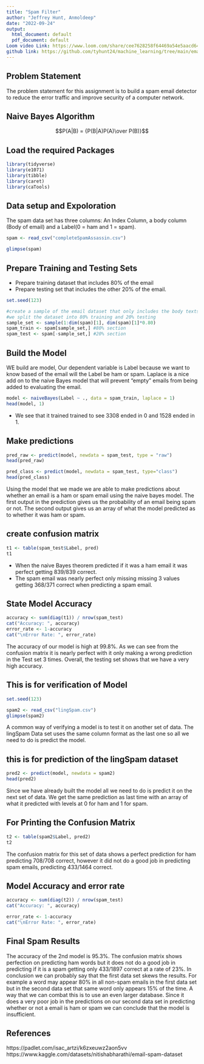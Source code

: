 ---
title: "Spam Filter"
author: "Jeffrey Hunt, Anmoldeep"
date: "2022-09-24"
output:
  html_document: default
  pdf_document: default
Loom video Link: https://www.loom.com/share/cee7628258f64469a54e5aacd64d01cc
github link: https://github.com/tyhunt24/machine_learning/tree/main/emailSpamFilter
---
## Problem Statement
The problem statement for this assignment is to build a spam email detector to reduce the error traffic and improve security of a computer network.

## Naive Bayes Algorithm
$$P(A|B) = {P(B|A)P(A)\over P(B)}$$

## Load the required Packages
```{r}
library(tidyverse)
library(e1071)
library(tibble)
library(caret)
library(caTools)
```


## Data setup and Expoloration
The spam data set has three columns: An Index Column, a body column (Body of email) and a Label(0 = ham and 1 = spam).
```{r}
spam <- read_csv("completeSpamAssassin.csv")

glimpse(spam)
```


## Prepare Training and Testing Sets
- Prepare training dataset that includes 80% of the email
- Prepare testing set that includes the other 20% of the email. 
```{r}
set.seed(123)

#create a sample of the email dataset that only includes the body texts of the email
#we split the dataset into 80% training and 20% testing
sample_set <- sample(1:dim(spam)[1], dim(spam)[1]*0.80)
spam_train <- spam[sample_set,] #80% section
spam_test <- spam[-sample_set,] #20% section


```

## Build the Model
WE build are model, Our dependent variable is Label because we want to know based of the email will the Label be ham or spam. Laplace is a nice add on to the naive Bayes model that will prevent "empty" emails from being added to evaluating the email.
```{r}
model <- naiveBayes(Label ~ ., data = spam_train, laplace = 1)
head(model, 1)

```
- We see that it trained trained to see 3308 ended in 0 and 1528 ended in 1.

## Make predictions
```{r}
pred_raw <- predict(model, newdata = spam_test, type = "raw")
head(pred_raw)

pred_class <- predict(model, newdata = spam_test, type="class")
head(pred_class)
```
Using the model that we made we are able to make predictions about whether an email is a ham or spam email using the naive bayes model. The first output in the prediction gives us the probability of an email being spam or not. The second output gives us an array of what the model predicted as to whether it was ham or spam. 


## create confusion matrix
```{r}
t1 <- table(spam_test$Label, pred)
t1
```
- When the naive Bayes theorem predicted if it was a ham email it was perfect getting 839/839 correct.
- The spam email was nearly perfect only missing missing 3 values getting 368/371 correct when predicting a spam email.


## State Model Accuracy
```{r}
accuracy <- sum(diag(t1)) / nrow(spam_test)
cat("Accuracy: ", accuracy)
error_rate <- 1-accuracy
cat("\nError Rate: ", error_rate)
```
The accuracy of our model is high at 99.8%. As we can see from the confusion matrix it is nearly perfect with it only making a wrong prediction in the Test set 3 times. Overall, the testing set shows that we have a very high accuracy.



## This is for verification of Model
```{r}
set.seed(123)

spam2 <- read_csv("lingSpam.csv")
glimpse(spam2)
```
A common way of verifying a model is to test it on another set of data. The lingSpam Data set uses the same column format as the last one so all we need to do is predict the model.


## this is for prediction of the lingSpam dataset
```{r}
pred2 <- predict(model, newdata = spam2)
head(pred2)
```
Since we have already built the model all we need to do is predict it on the next set of data. We get the same prediction as last time with an array of what it predicted with levels at 0 for ham and 1 for spam.

## For Printing the Confusion Matrix
```{r seeVerificationResults}
t2 <- table(spam2$Label, pred2)
t2
```
The confusion matrix for this set of data shows a perfect prediction for ham predicting 708/708 correct, however it did not do a good job in predicting spam emails, predicting 433/1464 correct.

## Model Accuracy and error rate
```{r}
accuracy <- sum(diag(t2)) / nrow(spam_test)
cat("Accuracy: ", accuracy)

error_rate <- 1-accuracy
cat("\nError Rate: ", error_rate)
```

## Final Spam Results
The accuracy of the 2nd model is 95.3%. The confusion matrix shows perfection on predicting ham words but it does not do a good job in predicting if it is a spam getting only 433/1897 correct at a rate of 23%. In conclusion we can probably say that the first data set skews the results. For example a word may appear 80% in all non-spam emails in the first data set but in the second data set that same word only appears 15% of the time. A way that we can combat this is to use an even larger database. Since it does a very poor job in the predictions on our second data set in predicting whether or not a email is ham or spam we can conclude that the model is insufficient.

## References
https://padlet.com/isac_artzi/k6zxeuwz2aon5vv
https://www.kaggle.com/datasets/nitishabharathi/email-spam-dataset







